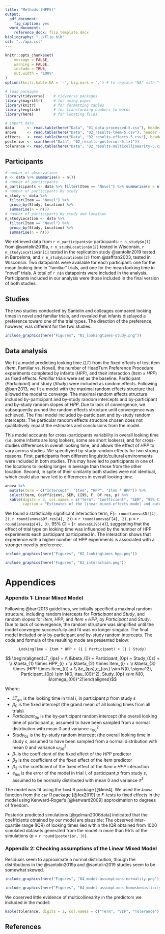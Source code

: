 ```yaml
---
title: "Methods (HPP5)"
output:
  pdf_document:
    fig_caption: yes
  word_document:
    reference_docx: flip_template.docx
bibliography: "../Flip.bib"
csl: "../apa.csl"
---
```


```r

knitr::opts_chunk$set(
	message = FALSE,
	warning = FALSE,
	include = TRUE,
	out.width = "100%"
)
options(knitr.kable.NA = '-', big.mark = ',') # to replace "NA" with "-" in knitr::kable

```

```r
# load packages
library(tidyverse)    # tidyverse packages
library(magrittr)     # for using pipes
library(knitr)        # for formatting tables
library(english)      # for transforming numbers to words
library(here)         # for locating files

# import data
data      <- read.table(here("Data", "01_data-processed-5.csv"), header = TRUE, sep = ",", dec = ".")
anova     <- read.table(here("Data", "02_results-lmem-5.csv"), header = TRUE, sep = ",", dec = ".")
effects   <- read.table(here("Data", "02_results-effects-5.csv"), header = TRUE, sep = ",", dec = ".")
posterior <- scan(here("Data", "02_results-posterior-5.txt"))
tolerance <- read.table(here("Data", "02_results-multicollinearity-5.csv"), header = TRUE, sep = ",", dec = ".")

```

## Participants

```r

# number of observations
n <- data %>% summarise(n = n())                                  
# number of participants
n_participants <- data %>% filter(Item == "Novel") %>% summarise(n = n()) 
# number of participants by study
n_study <- data %>%                                                           
  filter(Item == "Novel") %>%
  group_by(Study, Location) %>%
  summarise(n = n())
# number of participants by study and location
n_studyLocation <- data %>%
  filter(Item == "Novel") %>%
  group_by(Study, Location) %>%
  summarise(n = n())

```

We retrieved data from `r n_participants$n` participants: `r n_study$n[1]` from @santolin2019a, `r n_studyLocation$n[2]` tested in Wisconsin, `r n_studyLocation$n[1]` tested in the replication study @santolin2019 tested in Barcelona, and `r n_studyLocation$n[3]` from @saffran2003, tested in Wisconsin. Two datapoints were available for each participant: one for the mean looking time in "familiar" trials, and one for the mean looking time in "novel" trials. A total of `r n$n` datapoints were included in the analysis. Participants included in our analysis were those included in the final version of both studies.

## Studies

The two studies conducted by Santolin and colleages compared looking times in novel and familiar trials, and revealed that infants displayed a preference toward one of the trial types. The direction of the preference, however, was different for the two studies.

```r

include_graphics(here("Figures", "01_lookingtimes-study.png"))

```

## Data analysis

We fit a model predicting looking time ($LT$) from the fixed effects of test item ($Item$, Familiar vs. Novel), the number of HeadTurn Preference Procedure experiments completed by infants ($HPP$), and their interaction ($Item \times HPP$) as fixed effects. *Familiar* trials were set as the baseline. Participant ($Participant$) and study ($Study$) were included as random effects. Following @barr2013, we fit a model with the maximal random effects structure that allowed the model to converge. The maximal random effects structure included by-participant and by-study random intercepts and by-participant and by-study random slopes of $HPP$. Due to lack of convergence, we subsequently pruned the random effects structure until convergence was achieved. The final model included by-participant and by-study random intercepts. The particular random effects structure chosen does not qualitatively impact the estimates and conclusions from the model.

This model accounts for cross-participants variability in overall looking time (i.e. some infants are long lookers, some are short lookers), and for cross-studies differences in overall looking time, and allows the effect of $HPP$ to vary across studies. We specifiyied by-study random effects for two strong reasons. First, participants from different linguistic/cultural environments were included in both studies. This may have led to participants in one of the locations to looking longer in average than those from the other location. Second, in spite of their similarity both studies were not identical, which could also have led to differences in overall looking time.

```r

anova %>%
  mutate(term = c("Intercept", "Item", "HPP", "Item * HPP")) %>%
  select(term, Coefficient, SEM, CI95, F, Df.res, p) %>%
  kable(digits = 3, col.names = c("Term", "Coefficient", "SEM", "95% CI", "F", "Den df", "p"), align = "c",
        caption = "Estimates of the linear mixed-effects model and outcomes of the Kenward-Roger F-tests performed on fixed effects. 95% confidence intervals were bootstrapped.") 

```

We found a statistically significant interaction term, *F*(`r round(anova$Df[4], 2)`, `r round(anova$Df.res[4], 2)`) = `r round(anova$F[4], 2)`, *p* = `r round(anova$p[4], 3)`, 95% CI = [`r anova$CI95[4]`], suggesting that the effect of trial type on looking time was influenced by the number of HPP experiments each participant participated in. The interaction shows that experience with a higher number of HPP experiments is associated with a stronger novelty preference.

```r

include_graphics(here("Figures", "02_lookingtimes-hpp.png"))

```


```r

include_graphics(here("Figures", "03_interaction.png"))
```


# Appendices

### Appendix 1: Linear Mixed Model

Following @barr2013 guidelines, we initially specified a maximal random structure, including random intercepts for $Participant$ and $Study$, and random slopes for $Item$, $HPP$, and $Item \times HPP$, by $Participant$ and $Study$. Due to lack of convergence, the random structure was simplified until the model converged successfully and fit was no longer singular. The final model included only by-participant and by-study random intercepts. The code and formula of the resulting mode are presented below:

<center>`LookingTime ~ Item * HPP + (1 | Participant) + (1 | Study)`</center>

$$ \begin{aligned}LT_{ips} = \\ &\beta_{0} + Participant_{0p} + Study_{0s} + \\ &\beta_{1} \times HPP_{i} + \\ &\beta_{2} \times Item_{i} + \\ &\beta_{3} \times (HPP \times Item_{i}) + \\ &e_{ips},e_{ips} \sim N(0, \sigma^2), Participant_{0p} \sim N(0, \tau_{00}^2), Study_{0p} \sim N(0, &\omega_{00}^2)\end{aligned}$$

Where:

* $LT_{ips}$ is the looking time in trial $i$, in participant $p$ from study $s$
* $\beta_{0}$ is the fixed intercept (the grand mean of all looking times from all trials)
* $Participant_{0p}$ is the by-participant random intercept (the overall looking time of participant $p$, assumed to have been sampled from a normal distribution with mean 0 and variance $\tau_{00}^2$
* $Study_{0s}$ is the by-study random intercept (the overall looking time in study $s$, assumed to have been sampled from a normal distribution with mean 0 and variance $\omega_{00}^2$.
* $\beta_{1}$ is the coefficient of the fixed effect of the $HPP$ predictor
* $\beta_{2}$ is the coefficient of the fixed effect of the $Item$ predictor
* $\beta_{3}$ is the coefficient of the fixed effect of the $Item \times HPP$ interaction
* $e_{ips}$ is the error of the model in trial $i$, of participant $p$ from study $s$, assumed to be normally distributed with mean 0 and variance $\sigma^2$

The model was fit using the `lme4` R package [@lme4]. We used the `Anova` function from the `car` R package [@fox2019] to *F*-tests to fixed effects in the model using Kenward-Roger's [@kenward2009] approximation to degrees of freedom.

Posterior predicted simulations [@gelman2006data] indicated that the coefficients obtained by our model are plausible: The observed inter-quartile range (IQR) of looking times lied within the IQR obtained from 1000 simulated datasets generated from the model in more than 95% of the simulations (*p* = `r round(posterior, 3)`).

### Appendix 2: Checking assumptions of the Linear Mixed Model

Residuals seem to approximate a normal distribution, though the distributions in the @santolin2019a and @santolin2019 studies seem to be somewhat skewed.

```r

include_graphics(here("Figures", "04_model-assumptions-normality.png"))

```


```r

include_graphics(here("Figures", "04_model-assumptions-homoskedasticity.png"))

```

We observed little evidence of multicollinearity in the predictors we included in the model:

```r

kable(tolerance, digits = 2, col.names = c("Term", "VIF", "Tolerance"), align = "c")

``` 

## References

\setlength{\parindent}{-0.2in}
\setlength{\leftskip}{0.2in}
\setlength{\parskip}{8pt}
\noindent
